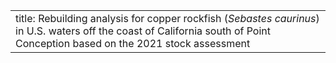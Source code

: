 ---
title: Rebuilding analysis for copper rockfish (_Sebastes caurinus_) in U.S. waters off the coast of California south of Point Conception based on the 2021 stock assessment
---